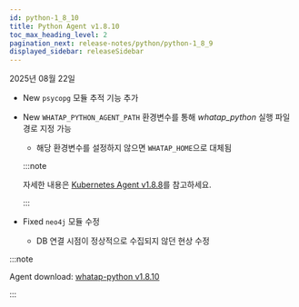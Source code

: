 ```yaml
---
id: python-1_8_10
title: Python Agent v1.8.10
toc_max_heading_level: 2
pagination_next: release-notes/python/python-1_8_9
displayed_sidebar: releaseSidebar
---
```


2025년 08월 22일

- <Status priority='1'>New</Status> `psycopg` 모듈 추적 기능 추가

- <Status priority='1'>New</Status> `WHATAP_PYTHON_AGENT_PATH` 환경변수를 통해 *whatap_python* 실행 파일 경로 지정 가능

    - 해당 환경변수를 설정하지 않으면 `WHATAP_HOME`으로 대체됨

    :::note

    자세한 내용은 [Kubernetes Agent v1.8.8](https://docs.whatap.io/release-notes/k8s/k8s-1_8_8)를 참고하세요.

    :::

- <Status priority='0'>Fixed</Status> `neo4j` 모듈 수정 

    * DB 연결 시점이 정상적으로 수집되지 않던 현상 수정

:::note

Agent download: [whatap-python v1.8.10](https://pypi.org/project/whatap-python/1.8.10/)

:::